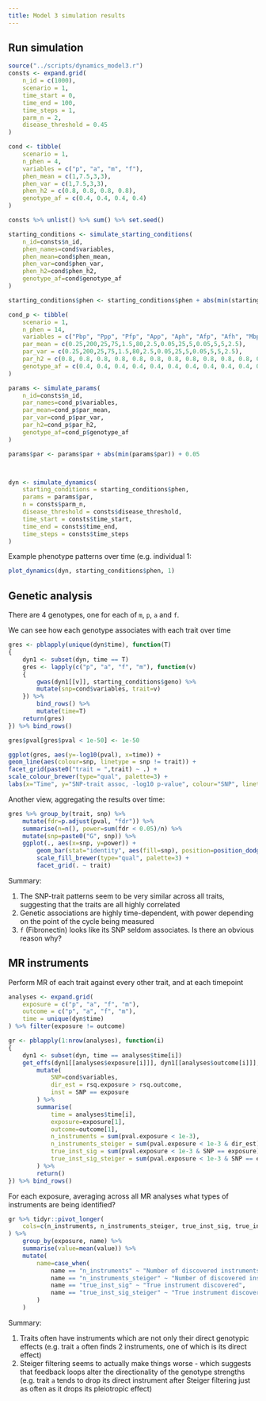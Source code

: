 ```yaml
---
title: Model 3 simulation results
---
```


## Run simulation

```r
source("../scripts/dynamics_model3.r")
consts <- expand.grid(
    n_id = c(1000),
    scenario = 1,
    time_start = 0,
    time_end = 100,
    time_steps = 1,
    parm_n = 2,
    disease_threshold = 0.45
)

cond <- tibble(
    scenario = 1,
    n_phen = 4,
    variables = c("p", "a", "m", "f"),
    phen_mean = c(1,7.5,3,3),
    phen_var = c(1,7.5,3,3),
    phen_h2 = c(0.8, 0.8, 0.8, 0.8),
    genotype_af = c(0.4, 0.4, 0.4, 0.4)
)

consts %>% unlist() %>% sum() %>% set.seed()

starting_conditions <- simulate_starting_conditions(
    n_id=consts$n_id, 
    phen_names=cond$variables, 
    phen_mean=cond$phen_mean, 
    phen_var=cond$phen_var, 
    phen_h2=cond$phen_h2, 
    genotype_af=cond$genotype_af
)

starting_conditions$phen <- starting_conditions$phen + abs(min(starting_conditions$phen)) + 0.05

cond_p <- tibble(
    scenario = 1,
    n_phen = 14,
    variables = c("Pbp", "Ppp", "Pfp", "App", "Aph", "Afp", "Afh", "Mbp", "Mpp", "Mph", "Fdam", "gp", "gm", "gf"),
    par_mean = c(0.25,200,25,75,1.5,80,2.5,0.05,25,5,0.05,5,5,2.5),
    par_var = c(0.25,200,25,75,1.5,80,2.5,0.05,25,5,0.05,5,5,2.5),
    par_h2 = c(0.8, 0.8, 0.8, 0.8, 0.8, 0.8, 0.8, 0.8, 0.8, 0.8, 0.8, 0.8, 0.8, 0.8),
    genotype_af = c(0.4, 0.4, 0.4, 0.4, 0.4, 0.4, 0.4, 0.4, 0.4, 0.4, 0.4, 0.4, 0.4, 0.4)
)

params <- simulate_params(
    n_id=consts$n_id, 
    par_names=cond_p$variables, 
    par_mean=cond_p$par_mean, 
    par_var=cond_p$par_var, 
    par_h2=cond_p$par_h2, 
    genotype_af=cond_p$genotype_af
)

params$par <- params$par + abs(min(params$par)) + 0.05



dyn <- simulate_dynamics(
    starting_conditions = starting_conditions$phen,
    params = params$par,
    n = consts$parm_n,
    disease_threshold = consts$disease_threshold,
    time_start = consts$time_start,
    time_end = consts$time_end,
    time_steps = consts$time_steps
)
```

Example phenotype patterns over time (e.g. individual 1:

```r
plot_dynamics(dyn, starting_conditions$phen, 1)
```

## Genetic analysis

There are 4 genotypes, one for each of `m`, `p`, `a` and `f`. 

We can see how each genotype associates with each trait over time

```r
gres <- pblapply(unique(dyn$time), function(T)
{
    dyn1 <- subset(dyn, time == T)
    gres <- lapply(c("p", "a", "f", "m"), function(v)
    {
        gwas(dyn1[[v]], starting_conditions$geno) %>%
        mutate(snp=cond$variables, trait=v)
    }) %>% 
        bind_rows() %>%
        mutate(time=T)
    return(gres)
}) %>% bind_rows()

gres$pval[gres$pval < 1e-50] <- 1e-50

ggplot(gres, aes(y=-log10(pval), x=time)) +
geom_line(aes(colour=snp, linetype = snp != trait)) +
facet_grid(paste0("trait = ",trait) ~ .) +
scale_colour_brewer(type="qual", palette=3) +
labs(x="Time", y="SNP-trait assoc, -log10 p-value", colour="SNP", linetype="Pleiotropy")
```

Another view, aggregating the results over time:

```r
gres %>% group_by(trait, snp) %>%
    mutate(fdr=p.adjust(pval, "fdr")) %>%
    summarise(n=n(), power=sum(fdr < 0.05)/n) %>%
    mutate(snp=paste0("G", snp)) %>%
    ggplot(., aes(x=snp, y=power)) +
        geom_bar(stat="identity", aes(fill=snp), position=position_dodge(width=1)) +
        scale_fill_brewer(type="qual", palette=3) +
        facet_grid(. ~ trait)
```

Summary:

1. The SNP-trait patterns seem to be very similar across all traits, suggesting that the traits are all highly correlated
2. Genetic associations are highly time-dependent, with power depending on the point of the cycle being measured
3. `f` (Fibronectin) looks like its SNP seldom associates. Is there an obvious reason why?


## MR instruments

Perform MR of each trait against every other trait, and at each timepoint


```r
analyses <- expand.grid(
    exposure = c("p", "a", "f", "m"),
    outcome = c("p", "a", "f", "m"),
    time = unique(dyn$time)
) %>% filter(exposure != outcome)

gr <- pblapply(1:nrow(analyses), function(i)
{
    dyn1 <- subset(dyn, time == analyses$time[i])
    get_effs(dyn1[[analyses$exposure[i]]], dyn1[[analyses$outcome[i]]], starting_conditions$geno, analyses$exposure[i], analyses$outcome[i]) %>%
        mutate(
            SNP=cond$variables,
            dir_est = rsq.exposure > rsq.outcome,
            inst = SNP == exposure
        ) %>%
        summarise(
            time = analyses$time[i],
            exposure=exposure[1],
            outcome=outcome[1],
            n_instruments = sum(pval.exposure < 1e-3),
            n_instruments_steiger = sum(pval.exposure < 1e-3 & dir_est),
            true_inst_sig = sum(pval.exposure < 1e-3 & SNP == exposure),
            true_inst_sig_steiger = sum(pval.exposure < 1e-3 & SNP == exposure & dir_est)
        ) %>%
        return()
}) %>% bind_rows()
```

For each exposure, averaging across all MR analyses what types of instruments are being identified?

```r
gr %>% tidyr::pivot_longer(
    cols=c(n_instruments, n_instruments_steiger, true_inst_sig, true_inst_sig_steiger)
) %>%
    group_by(exposure, name) %>%
    summarise(value=mean(value)) %>%
    mutate(
    	name=case_when(
    		name == "n_instruments" ~ "Number of discovered instruments",
    		name == "n_instruments_steiger" ~ "Number of discovered instruments after Steiger filtering",
    		name == "true_inst_sig" ~ "True instrument discovered",
    		name == "true_inst_sig_steiger" ~ "True instrument discovered after Steiger filtering"
    	)
    )
```

Summary:

1. Traits often have instruments which are not only their direct genotypic effects (e.g. trait `a` often finds 2 instruments, one of which is its direct effect)
2. Steiger filtering seems to actually make things worse - which suggests that feedback loops alter the directionality of the genotype strengths (e.g. trait `a` tends to drop its direct instrument after Steiger filtering just as often as it drops its pleiotropic effect)

